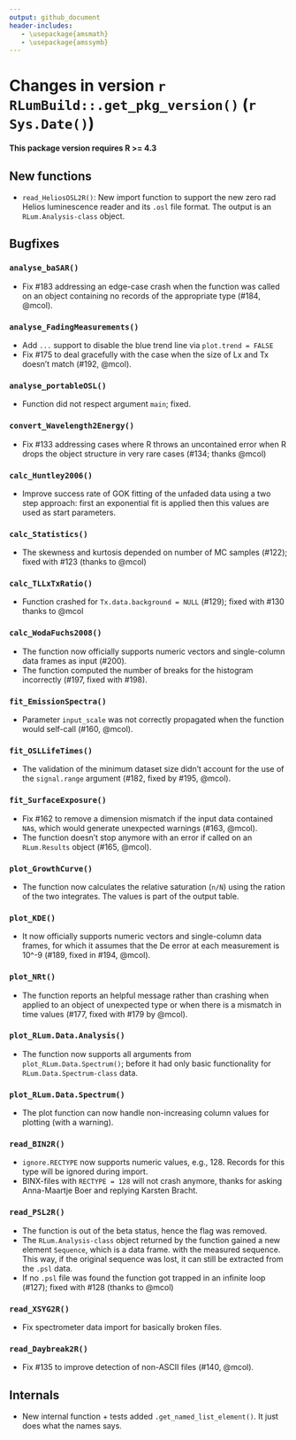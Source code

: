 ```yaml
---
output: github_document
header-includes:
   - \usepackage{amsmath}
   - \usepackage{amssymb}
---
```

<!-- NEWS.md was auto-generated by NEWS.Rmd. Please DO NOT edit by hand!-->

# Changes in version `r RLumBuild::.get_pkg_version()` (`r Sys.Date()`)

**This package version requires R >= 4.3**

## New functions
* `read_HeliosOSL2R()`: New import function to support the new zero rad Helios luminescence reader
and its `.osl` file format. The output is an `RLum.Analysis-class` object. 

## Bugfixes

### `analyse_baSAR()`
* Fix #183 addressing an edge-case crash when the function was called on
an object containing no records of the appropriate type (#184, @mcol).

### `analyse_FadingMeasurements()`
* Add `...` support to disable the blue trend line via `plot.trend = FALSE` 
* Fix #175 to deal gracefully with the case when the size of Lx and Tx
doesn't match (#192, @mcol).

### `analyse_portableOSL()`
* Function did not respect argument `main`; fixed.

### `convert_Wavelength2Energy()`
* Fix #133 addressing cases where R throws an uncontained error when R drops
the object structure in very rare cases (#134; thanks @mcol)

### `calc_Huntley2006()`
* Improve success rate of GOK fitting of the unfaded data using a two step approach: first 
an exponential fit is applied then this values are used as start parameters. 

### `calc_Statistics()`
* The skewness and kurtosis depended on number of MC samples (#122); fixed with #123 (thanks to @mcol)

### `calc_TLLxTxRatio()`
* Function crashed for `Tx.data.background = NULL` (#129); fixed with #130 thanks to @mcol

### `calc_WodaFuchs2008()`
* The function now officially supports numeric vectors and single-column
data frames as input (#200).
* The function computed the number of breaks for the histogram incorrectly
(#197, fixed with #198).

### `fit_EmissionSpectra()`
* Parameter `input_scale` was not correctly propagated when the function would
self-call (#160, @mcol).

### `fit_OSLLifeTimes()`
* The validation of the minimum dataset size didn't account for the use of
the `signal.range` argument (#182, fixed by #195, @mcol).


### `fit_SurfaceExposure()`
* Fix #162 to remove a dimension mismatch if the input data contained `NA`s,
which would generate unexpected warnings (#163, @mcol).
* The function doesn't stop anymore with an error if called on an
`RLum.Results` object (#165, @mcol).

### `plot_GrowthCurve()`
* The function now calculates the relative saturation (`n/N`) using the ration of the two integrates.
The values is part of the output table. 

### `plot_KDE()`
* It now officially supports numeric vectors and single-column data frames,
for which it assumes that the De error at each measurement is 10^-9 (#189,
fixed in #194, @mcol).

### `plot_NRt()`
* The function reports an helpful message rather than crashing when applied
to an object of unexpected type or when there is a mismatch in time values
(#177, fixed with #179 by @mcol).

### `plot_RLum.Data.Analysis()`
* The function now supports all arguments from `plot_RLum.Data.Spectrum()`; before it 
had only basic functionality for `RLum.Data.Spectrum-class` data. 

### `plot_RLum.Data.Spectrum()`
* The plot function can now handle non-increasing column values for plotting (with a warning).

### `read_BIN2R()`
* `ignore.RECTYPE` now supports numeric values, e.g., 128. Records for this type
will be ignored during import.
* BINX-files with `RECTYPE = 128` will not crash anymore, thanks for asking Anna-Maartje Boer and replying Karsten Bracht.

### `read_PSL2R()`
* The function is out of the beta status, hence the flag was removed. 
* The `RLum.Analysis-class` object returned by the function gained a new element `Sequence`, which is a data frame. 
with the measured sequence. This way, if the original sequence was lost, it can still be extracted from the `.psl` data.
* If no `.psl` file was found the function got trapped in an infinite loop (#127); fixed with #128 (thanks to @mcol)

### `read_XSYG2R()`
* Fix spectrometer data import for basically broken files.

### `read_Daybreak2R()`
* Fix #135 to improve detection of non-ASCII files (#140, @mcol).

## Internals
* New internal function + tests added `.get_named_list_element()`. It just does what 
the names says.
